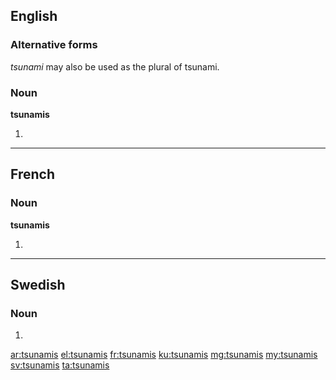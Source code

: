 ==English==

===Alternative forms===
''tsunami'' may also be used as the plural of tsunami.

===Noun===
'''tsunamis'''

# {{plural of|tsunami}}

----

==French==

===Noun===
'''tsunamis''' {{m}}

# {{plural of|tsunami|lang=fr}}

----

==Swedish==

===Noun===
{{head|sv|noun form}}

# {{sv-noun-form-indef-gen|tsunami}}

[[ar:tsunamis]]
[[el:tsunamis]]
[[fr:tsunamis]]
[[ku:tsunamis]]
[[mg:tsunamis]]
[[my:tsunamis]]
[[sv:tsunamis]]
[[ta:tsunamis]]
